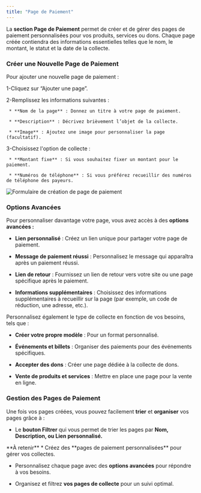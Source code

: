 ```yaml
---
title: "Page de Paiement"
---
```

La **section Page de Paiement** permet de créer et de gérer des pages de paiement personnalisées pour vos produits, services ou dons. Chaque page créée contiendra des informations essentielles telles que le nom, le montant, le statut et la date de la collecte.

### Créer une Nouvelle Page de Paiement 

Pour ajouter une nouvelle page de paiement :

1-Cliquez sur “Ajouter une page”.

2-Remplissez les informations suivantes :

     * **Nom de la page** : Donnez un titre à votre page de paiement.

     * **Description** : Décrivez brièvement l’objet de la collecte.
     
     * **Image** : Ajoutez une image pour personnaliser la page (facultatif).

3-Choisissez l'option de collecte :

     * **Montant fixe** : Si vous souhaitez fixer un montant pour le paiement.

     * **Numéros de téléphone** : Si vous préférez recueillir des numéros de téléphone des payeurs.

![Formulaire de création de page de paiement](https://res.cloudinary.com/dvilp6td2/image/upload/v1731333724/Payment-page-creation_form_t7zilg.png)

### Options Avancées

Pour personnaliser davantage votre page, vous avez accès à des **options avancées :**

* **Lien personnalisé** : Créez un lien unique pour partager votre page de paiement.

* **Message de paiement réussi** : Personnalisez le message qui apparaîtra après un paiement réussi.

* **Lien de retour** : Fournissez un lien de retour vers votre site ou une page spécifique après le paiement.

* **Informations supplémentaires** : Choisissez des informations supplémentaires à recueillir sur la page (par exemple, un code de réduction, une adresse, etc.).


Personnalisez également le type de collecte en fonction de vos besoins, tels que :

* **Créer votre propre modèle** : Pour un format personnalisé.

* **Événements et billets** : Organiser des paiements pour des événements spécifiques.

* **Accepter des dons** : Créer une page dédiée à la collecte de dons.

* **Vente de produits et services** : Mettre en place une page pour la vente en ligne.

### Gestion des Pages de Paiement

Une fois vos pages créées, vous pouvez facilement **trier** et **organiser** vos pages grâce à :

* Le **bouton Filtrer** qui vous permet de trier les pages par **Nom, Description, ou Lien personnalisé.**

<Note>
  **À retenir** 
* Créez des **pages de paiement personnalisées** pour gérer vos collectes.

* Personnalisez chaque page avec des **options avancées** pour répondre à vos besoins.

* Organisez et filtrez **vos pages de collecte** pour un suivi optimal.
</Note>



